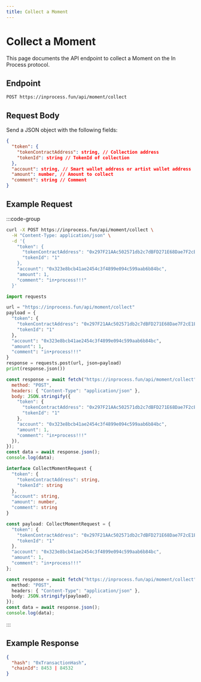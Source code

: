 ```yaml
---
title: Collect a Moment
---
```


# Collect a Moment

This page documents the API endpoint to collect a Moment on the In Process protocol.

## Endpoint

```
POST https://inprocess.fun/api/moment/collect
```

## Request Body

Send a JSON object with the following fields:

```json
{
  "token": {
    "tokenContractAddress": string, // Collection address
    "tokenId": string // TokenId of collection
  },
  "account": string, // Smart wallet address or artist wallet address
  "amount": number, // Amount to collect
  "comment": string // Comment
}
```

## Example Request

:::code-group

```bash [cURL]
curl -X POST https://inprocess.fun/api/moment/collect \
  -H "Content-Type: application/json" \
  -d '{
    "token": {
      "tokenContractAddress": "0x297F21AAc502571db2c7dBFD271E68Dae7F2cE1E",
      "tokenId": "1"
    },
    "account": "0x323e8bcb41ae2454c3f4899e094c599aab6b84bc",
    "amount": 1,
    "comment": "in•process!!!"
  }'
```

```python [Python]
import requests

url = "https://inprocess.fun/api/moment/collect"
payload = {
  "token": {
    "tokenContractAddress": "0x297F21AAc502571db2c7dBFD271E68Dae7F2cE1E",
    "tokenId": "1"
  },
  "account": "0x323e8bcb41ae2454c3f4899e094c599aab6b84bc",
  "amount": 1,
  "comment": "in•process!!!"
}
response = requests.post(url, json=payload)
print(response.json())
```

```javascript [JavaScript]
const response = await fetch("https://inprocess.fun/api/moment/collect", {
  method: "POST",
  headers: { "Content-Type": "application/json" },
  body: JSON.stringify({
    "token": {
      "tokenContractAddress": "0x297F21AAc502571db2c7dBFD271E68Dae7F2cE1E",
      "tokenId": "1"
    },
    "account": "0x323e8bcb41ae2454c3f4899e094c599aab6b84bc",
    "amount": 1,
    "comment": "in•process!!!"
  }),
});
const data = await response.json();
console.log(data);
```

```typescript [TypeScript]
interface CollectMomentRequest {
  "token": {
    "tokenContractAddress": string,
    "tokenId": string
  },
  "account": string,
  "amount": number,
  "comment": string
}

const payload: CollectMomentRequest = {
  "token": {
    "tokenContractAddress": "0x297F21AAc502571db2c7dBFD271E68Dae7F2cE1E",
    "tokenId": "1"
  },
  "account": "0x323e8bcb41ae2454c3f4899e094c599aab6b84bc",
  "amount": 1,
  "comment": "in•process!!!"
};

const response = await fetch("https://inprocess.fun/api/moment/collect", {
  method: "POST",
  headers: { "Content-Type": "application/json" },
  body: JSON.stringify(payload),
});
const data = await response.json();
console.log(data);
```

:::

## Example Response

```json
{
  "hash": "0xTransactionHash",
  "chainId": 8453 | 84532
}
```
